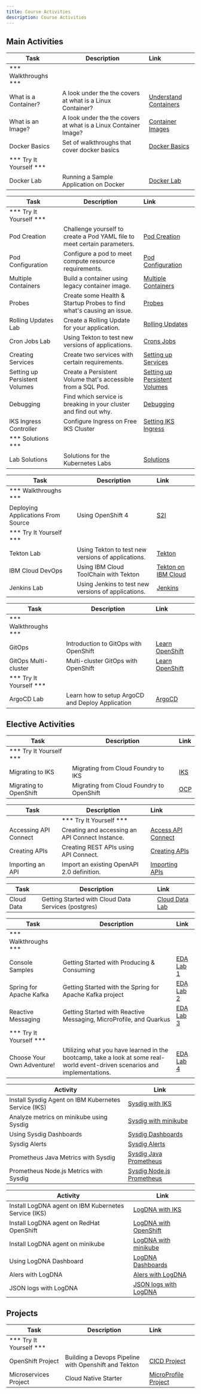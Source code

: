 ```yaml
---
title: Course Activities
description: Course Activities
---
```


## Main Activities

<Accordion>
  <AccordionItem title="Containers">

  | Task                            | Description         | Link        |
  | --------------------------------| ------------------  |:----------- |
  | *** Walkthroughs ***                         |         |         |     |
  | What is a Container? | A look under the the covers at what is a Linux Container? | <a href="https://www.katacoda.com/courses/container-runtimes/what-is-a-container" target="_blank">Understand Containers</a> |
  | What is an Image? | A look under the the covers at what is a Linux Container Image? | <a href="https://www.katacoda.com/courses/container-runtimes/what-is-a-container-image" target="_blank">Container Images</a> |
  | Docker Basics | Set of walkthroughs that cover docker basics | <a href="https://www.katacoda.com/courses/docker" target="_blank">Docker Basics</a> |
  | *** Try It Yourself ***                         |         |         |
  | Docker Lab | Running a Sample Application on Docker | [Docker Lab](../containers/activities) |

  </AccordionItem>

  <AccordionItem title="Kubernetes">

  | Task                            | Description         | Link        |
  | --------------------------------| ------------------  |:----------- |
  | *** Try It Yourself ***                         |         |         |
  | Pod Creation | Challenge yourself to create a Pod YAML file to meet certain parameters. | [Pod Creation](../kubernetes/activities/labs/lab1) |
  | Pod Configuration | Configure a pod to meet compute resource requirements. | [Pod Configuration](../kubernetes/activities/labs/lab2) |
  | Multiple Containers | Build a container using legacy container image.| [Multiple Containers](../kubernetes/activities/labs/lab3) |
  | Probes | Create some Health & Startup Probes to find what's causing an issue.  | [Probes](../kubernetes/activities/labs/lab4) |
  | Rolling Updates Lab | Create a Rolling Update for your application.  | [Rolling Updates](../kubernetes/activities/labs/lab6) |
  | Cron Jobs Lab | Using Tekton to test new versions of applications. | [Crons Jobs](../kubernetes/activities/labs/lab7) |
  | Creating Services | Create two services with certain requirements. | [Setting up Services](../kubernetes/activities/labs/lab8) |
  | Setting up Persistent Volumes | Create a Persistent Volume that's accessible from a SQL Pod. | [Setting up Persistent Volumes](../kubernetes/activities/labs/lab10) |
  | Debugging | Find which service is breaking in your cluster and find out why.  | [Debugging](../kubernetes/activities/labs/lab5) |
  | IKS Ingress Controller | Configure Ingress on Free IKS Cluster | [Setting IKS Ingress](../kubernetes/activities/labs/ingress-iks) |
  | *** Solutions ***                         |         |         |
  | Lab Solutions | Solutions for the Kubernetes Labs  | [Solutions](../kubernetes/activities/labs/solutions) |

  </AccordionItem>

  <AccordionItem title="Continuous Integration">

  | Task                            | Description         | Link        |
  | --------------------------------| ------------------  |:----------- |
  | *** Walkthroughs ***                         |         |         |
  | Deploying Applications From Source |  Using OpenShift 4 | [S2I](https://learn.openshift.com/introduction/deploying-python/) |
  | *** Try It Yourself ***                         |         |         |
  | Tekton Lab | Using Tekton to test new versions of applications. | [Tekton](../continuous-integration/activities/) |
  | IBM Cloud DevOps | Using IBM Cloud ToolChain with Tekton | [Tekton on IBM Cloud](../continuous-integration/activities/ibm-toolchain/) |
  | Jenkins Lab | Using Jenkins to test new versions of applications. | [Jenkins](../continuous-integration/activities/jenkins-lab/) |

  </AccordionItem>

  <AccordionItem title="Continuous Deployment">

  | Task                            | Description         | Link        |
  | --------------------------------| ------------------  |:----------- |
  | *** Walkthroughs ***                         |         |         |     |
  | GitOps | Introduction to GitOps with OpenShift | [Learn OpenShift](https://learn.openshift.com/introduction/gitops-introduction/) |
  | GitOps Multi-cluster | Multi-cluster GitOps with OpenShift | [Learn OpenShift](https://learn.openshift.com/introduction/gitops-multicluster/) |
  | *** Try It Yourself ***                         |         |         |
  | ArgoCD Lab | Learn how to setup ArgoCD and Deploy Application | [ArgoCD](../continuous-deployment/activities) |

  </AccordionItem>

</Accordion>

## Elective Activities

<Accordion>
  <AccordionItem title="Cloud Foundry Migration">

  | Task                            | Description         | Link        |
  | --------------------------------| ------------------  |:----------- |
  | *** Try It Yourself ***                         |         |         |
  | Migrating to IKS | Migrating from Cloud Foundry to IKS | [IKS](../cf-to-k8s/iks-migration/) |
  | Migrating to OpenShift | Migrating from Cloud Foundry to OpenShift | [OCP](../cf-to-k8s/oc-migration/) |

  </AccordionItem>
  <AccordionItem title="API Connect">

  | Task                            | Description         | Link        |
  | --------------------------------| ------------------  |:----------- |
    | *** Try It Yourself ***                         |         |         |
  | Accessing API Connect | Creating and accessing an API Connect Instance. | [Access API Connect](../api-connect/activities/accessAPI) |
  | Creating APIs | Creating REST APIs using API Connect. | [Creating APIs](../api-connect/activities/creatingAPIs) |
  | Importing an API | Import an existing OpenAPI 2.0 definition. | [Importing APIs](../api-connect/activities/importingAPIs) |
    
  </AccordionItem>
  <AccordionItem title="Cloud Data Services">

  | Task                            | Description         | Link        |
  | --------------------------------| ------------------  |:----------- |
  | Cloud Data | Getting Started with Cloud Data Services (postgres) | [Cloud Data Lab](../data-services/activities/labs/lab1/) |
  
  </AccordionItem>
  <AccordionItem title="Event-Driven Architecture">

  | Task                            | Description         | Link        |
  | --------------------------------| ------------------  |:----------- |
  | *** Walkthroughs ***                         |         |         |     |
  | Console Samples | Getting Started with Producing & Consuming | [EDA Lab 1](../eda/activities/labs/lab1/) |
  | Spring for Apache Kafka | Getting Started with the Spring for Apache Kafka project | [EDA Lab 2](../eda/activities/labs/lab2/) |
  | Reactive Messaging | Getting Started with Reactive Messaging, MicroProfile, and Quarkus | [EDA Lab 3](../eda/activities/labs/lab3/) |
  | *** Try It Yourself ***                         |         |         |
  | Choose Your Own Adventure! | Utilizing what you have learned in the bootcamp, take a look at some real-world event-driven scenarios and implementations. | [EDA Lab 4](../eda/activities/labs/lab4/)  |
  
  </AccordionItem>
  <AccordionItem title="Monitoring">

  | Activity                        | Link       |
  | --------------------------------|----------- |
  | Install Sysdig Agent on IBM Kubernetes Service (IKS)|  [Sysdig with IKS](../monitoring/sysdig/activities/iks/) |
  | Analyze metrics on minikube using Sysdig |  [Sysdig with minikube](../monitoring/sysdig/activities/minikube/) |
  | Using Sysdig Dashboards |  [Sysdig Dashboards](../monitoring/sysdig/activities/dashboards/) |
  | Sysdig Alerts  |  [Sysdig Alerts](../monitoring/sysdig/activities/alerts/) |
  | Prometheus Java Metrics with Sysdig  |  [Sysdig Java Prometheus](../monitoring/sysdig/activities/prometheus/java) |
  | Prometheus Node.js Metrics with Sysdig  |  [Sysdig Node.js Prometheus](../monitoring/sysdig/activities/prometheus/nodejs) |
  
  </AccordionItem>
  <AccordionItem title="Logging">

  | Activity                        | Link       |
  | --------------------------------|----------- |
  | Install LogDNA agent on IBM Kubernetes Service (IKS)|  [LogDNA with IKS](../logging/logdna/activities/iks/) |
  | Install LogDNA agent on RedHat OpenShift|  [LogDNA with OpenShift](https://cloud.ibm.com/docs/Log-Analysis-with-LogDNA?topic=Log-Analysis-with-LogDNA-config_agent_os_cluster) |
  | Install LogDNA agent on minikube |  [LogDNA with minikube](../logging/logdna/activities/minikube/) |
  | Using LogDNA Dashboard |  [LogDNA Dashboards](../logging/logdna/activities/dashboards/) |
  | Alers with LogDNA |  [Alers with LogDNA](../logging/logdna/activities/alerts/) |
  | JSON logs with LogDNA |  [JSON logs with LogDNA ](../logging/logdna/activities/logger/nodejs) |

  </AccordionItem>
</Accordion>

## Projects

<Accordion>
  <AccordionItem title="BootCamp Projects">

| Task                            | Description         | Link        |
| --------------------------------| ------------------  |:----------- |
| *** Try It Yourself ***                         |         |         |
| OpenShift Project | Building a Devops Pipeline with Openshift and Tekton | [CICD Project](../projects/project-cicd/) |
| Microservices Project | Cloud Native Starter | [MicroProfile Project](../projects/project-cn-starter/) |

  </AccordionItem>
  
</Accordion>
